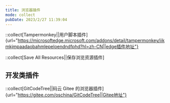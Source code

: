 ```yaml
---
title: 浏览器插件
mode: collect
pubDate: 2023/2/27 11:39:04
---
```


::collect[Tampermonkey||用户脚本插件]{url="https://microsoftedge.microsoft.com/addons/detail/tampermonkey/iikmkjmpaadaobahmlepeloendndfphd?hl=zh-CN||edge插件地址"}

::collect[Save All Resources||保存浏览资源插件]


## 开发类插件

::collect[GitCodeTree||码云 Gitee 的浏览器插件]{url="https://gitee.com/oschina/GitCodeTree||Gitee地址"}
